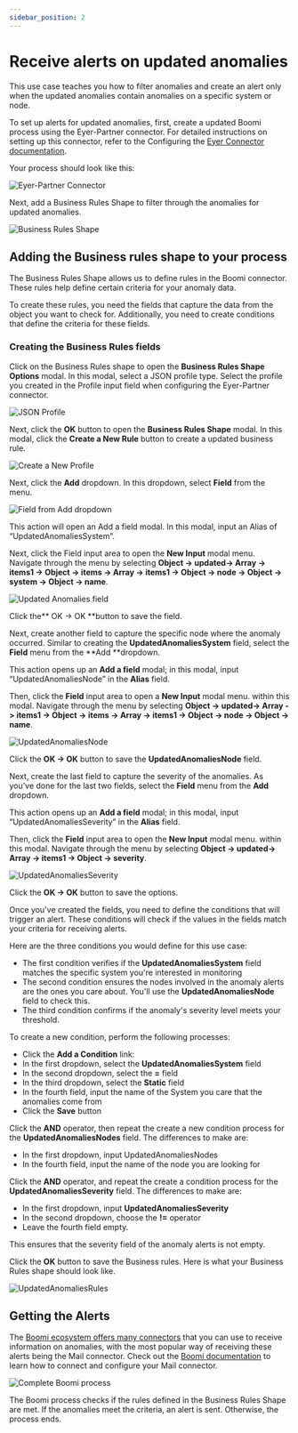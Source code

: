 ```yaml
---
sidebar_position: 2
---
```



# Receive alerts on updated anomalies
This use case teaches you how to filter  anomalies and create an alert only when the updated anomalies contain anomalies on a specific system or node.

To set up alerts for updated anomalies, first, create a updated Boomi process using the Eyer-Partner connector.  For detailed instructions on setting up this connector, refer to the Configuring the [Eyer Connector documentation](https://eyer-docs.netlify.app/docs/getting-started-with-eyer/configuring-the-eyer-connector).

Your process should look like this:

![Eyer-Partner Connector](../img/image29.png)

Next, add a Business Rules Shape to filter through the anomalies for updated anomalies.

![Business Rules Shape](../img/image30.png)

## Adding the Business rules shape to your process

The Business Rules Shape allows us to define rules in the Boomi connector. These rules help define certain criteria for your anomaly data.

To create these rules, you need the fields that capture the data from the object you want to check for. Additionally, you need to create conditions that define the criteria for these fields.

### Creating the Business Rules fields
Click on the Business Rules shape to open the **Business Rules Shape Options** modal. In this modal, select a JSON profile type. Select the profile you created in the Profile input field when configuring the Eyer-Partner connector.

![JSON Profile](../img/image31.png)

Next, click the **OK** button to open the **Business Rules Shape** modal. In this modal, click the **Create a New Rule** button to create a updated business rule.

![Create a New Profile](../img/image32.png)

Next, click the **Add** dropdown. In this dropdown, select **Field** from the menu. 


![Field from Add dropdown](../img/image14.png)


This action will open an Add a field modal. In this modal, input an Alias of “UpdatedAnomaliesSystem”.

Next, click the Field input area to open the **New Input** modal menu. Navigate through the menu by selecting **Object -> updated-> Array -> items1 -> Object -> items ->  Array ->  items1 -> Object -> node -> Object -> system -> Object -> name**.



![Updated Anomalies field](../img/image18.png)


Click the** OK -> OK **button to save the field.

Next, create another field to capture the specific node where the anomaly occurred. Similar to creating the **UpdatedAnomaliesSystem** field, select the **Field** menu from the **Add **dropdown. 

This action opens up an **Add a field** modal; in this modal, input “UpdatedAnomaliesNode” in the **Alias** field.

Then, click the **Field** input area to open a **New Input** modal menu. within this modal. Navigate through the menu by selecting **Object -> updated-> Array -> items1 -> Object -> items ->  Array ->  items1 -> Object -> node -> Object -> name**.



![UpdatedAnomaliesNode](../img/image5.png)


Click the **OK -> OK** button to save the **UpdatedAnomaliesNode** field.

Next, create the last field to capture the severity of the anomalies. As you’ve done for the last two fields, select the **Field** menu from the **Add** dropdown. 

This action opens up an **Add a field** modal; in this modal, input “UpdatedAnomaliesSeverity” in the **Alias** field.

Then, click the **Field** input area to open the **New Input** modal menu. within this modal. Navigate through the menu by selecting **Object -> updated-> Array -> items1 -> Object -> severity**.



![UpdatedAnomaliesSeverity](../img/image4.png)


Click the **OK -> OK** button to save the options.

Once you've created the fields, you need to define the conditions that will trigger an alert. These conditions will check if the values in the fields match your criteria for receiving alerts.

Here are the three conditions you would define for this use case:



* The first condition verifies if the **UpdatedAnomaliesSystem** field matches the specific system you're interested in monitoring
* The second condition ensures the nodes involved in the anomaly alerts are the ones you care about. You'll use the **UpdatedAnomaliesNode** field to check this.
* The third condition confirms if the anomaly's severity level meets your threshold.

To create a new condition, perform the following processes:



* Click the **Add a Condition** link:
* In the first dropdown, select the **UpdatedAnomaliesSystem** field
* In the second dropdown, select the **=** field
* In the third dropdown, select the **Static** field
* In the fourth field, input the name of the System you care that the anomalies come from
* Click the **Save** button

Click the **AND** operator, then repeat the create a new condition process for the **UpdatedAnomaliesNodes** field. The differences to make are:



* In the first dropdown, input  UpdatedAnomaliesNodes
* In the fourth field, input the name of the node you are looking for

Click the **AND** operator, and repeat the create a condition process for the **UpdatedAnomaliesSeverity** field. The differences to make are: 



* In the first dropdown, input  **UpdatedAnomaliesSeverity**
* In the second dropdown, choose the **!=** operator
* Leave the fourth field empty.

This ensures that the severity field of the anomaly alerts is not empty.

Click the **OK** button to save the Business rules. Here is what your Business Rules shape should look like.



![UpdatedAnomaliesRules](../img/image16.png)




## Getting the Alerts

The [Boomi ecosystem offers many connectors](https://help.boomi.com/docs/atomsphere/integration/connectors/c-atm-connectors_bb305b35-0f13-4937-a918-f85dbbe1b27b/) that you can use to receive information on anomalies, with the most popular way of receiving these alerts being the Mail connector.  Check out the [Boomi documentation](https://help.boomi.com/docs/atomsphere/integration/connectors/r-atm-mail_connector_4e32e771-5351-4e2c-b1fd-d7bd1bd82f1a/#:~:text=Use%20the%20Mail%20connector%20to,exchanging%20data%20between%20trading%20partners.) to learn how to connect and configure your Mail connector.


![Complete Boomi process](../img/image17.jpg)

The Boomi process checks if the rules defined in the Business Rules Shape are met. If the anomalies meet the criteria, an alert is sent. Otherwise, the process ends.